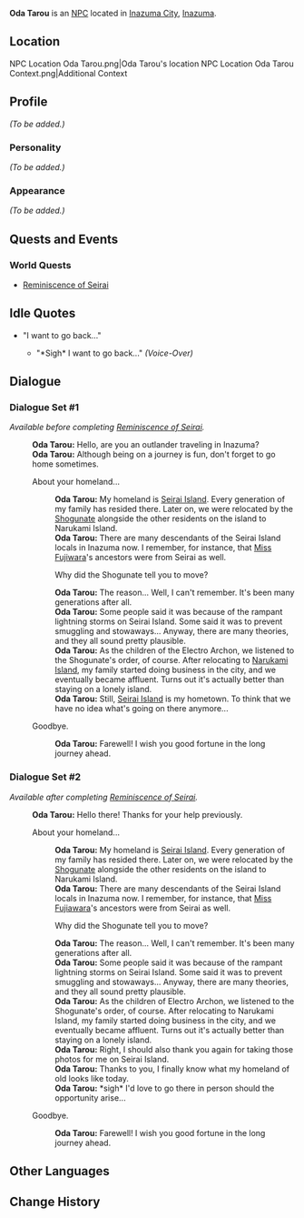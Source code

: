 {{Meta
<!-- REMOVE THIS TEMPLATE AFTER ADDING MISSING INFO -->
|missing_NPC_profile  = yes
}}
{{Character Infobox
|type             = NPC
|image            = NPC Oda Tarou.png
|region           = Inazuma
}}
'''Oda Tarou''' is an [[NPC]] located in [[Inazuma City]], [[Inazuma]].

==Location==
<gallery hideaddbutton="true" captionalign="center">
NPC Location Oda Tarou.png|Oda Tarou's location
NPC Location Oda Tarou Context.png|Additional Context
</gallery>

==Profile==
<!-- detailed story/lore information goes here -->
''(To be added.)''

===Personality===
''(To be added.)''

===Appearance===
''(To be added.)''

==Quests and Events==
===World Quests===
*[[Reminiscence of Seirai]]

==Idle Quotes==
*"I want to go back..."
**{{A|VO Oda Tarou 01.ogg}} "*Sigh* I want to go back..." ''(Voice-Over)''

==Dialogue==
===Dialogue Set #1===
''Available before completing [[Reminiscence of Seirai]].''
{{Dialogue start}}
:'''Oda Tarou:''' Hello, are you an outlander traveling in Inazuma?
:'''Oda Tarou:''' Although being on a journey is fun, don't forget to go home sometimes.
:{{DIcon}} About your homeland...
::'''Oda Tarou:''' My homeland is [[Seirai Island]]. Every generation of my family has resided there. Later on, we were relocated by the [[Shogunate]] alongside the other residents on the island to Narukami Island.
::'''Oda Tarou:''' There are many descendants of the Seirai Island locals in Inazuma now. I remember, for instance, that [[Fujiwara Toshiko|Miss Fujiwara]]'s ancestors were from Seirai as well.
::{{DIcon}} Why did the Shogunate tell you to move?
::'''Oda Tarou:''' The reason... Well, I can't remember. It's been many generations after all.
::'''Oda Tarou:''' Some people said it was because of the rampant lightning storms on Seirai Island. Some said it was to prevent smuggling and stowaways... Anyway, there are many theories, and they all sound pretty plausible.
::'''Oda Tarou:''' As the children of the Electro Archon, we listened to the Shogunate's order, of course. After relocating to [[Narukami Island]], my family started doing business in the city, and we eventually became affluent. Turns out it's actually better than staying on a lonely island.
::'''Oda Tarou:''' Still, [[Seirai Island]] is my hometown. To think that we have no idea what's going on there anymore...
:{{DIcon}} Goodbye.
::'''Oda Tarou:''' Farewell! I wish you good fortune in the long journey ahead.
{{Dialogue end}}

===Dialogue Set #2===
''Available after completing [[Reminiscence of Seirai]].''
{{Dialogue start}}
:'''Oda Tarou:''' Hello there! Thanks for your help previously.
:{{DIcon}} About your homeland...
::'''Oda Tarou:''' My homeland is [[Seirai Island]]. Every generation of my family has resided there. Later on, we were relocated by the [[Shogunate]] alongside the other residents on the island to Narukami Island.
::'''Oda Tarou:''' There are many descendants of the Seirai Island locals in Inazuma now. I remember, for instance, that [[Fujiwara Toshiko|Miss Fujiawara]]'s {{sic}} ancestors were from Seirai as well.
::{{DIcon}} Why did the Shogunate tell you to move?
::'''Oda Tarou:''' The reason... Well, I can't remember. It's been many generations after all.
::'''Oda Tarou:''' Some people said it was because of the rampant lightning storms on Seirai Island. Some said it was to prevent smuggling and stowaways... Anyway, there are many theories, and they all sound pretty plausible.
::'''Oda Tarou:''' As the children of Electro Archon, we listened to the Shogunate's order, of course. After relocating to Narukami Island, my family started doing business in the city, and we eventually became affluent. Turns out it's actually better than staying on a lonely island.
::'''Oda Tarou:''' Right, I should also thank you again for taking those photos for me on Seirai Island.
::'''Oda Tarou:''' Thanks to you, I finally know what my homeland of old looks like today.
::'''Oda Tarou:''' *sigh* I'd love to go there in person should the opportunity arise...
:{{DIcon}} Goodbye.
::'''Oda Tarou:''' Farewell! I wish you good fortune in the long journey ahead.
{{Dialogue end}}

==Other Languages==
{{Other Languages|default_hidden = 1
|en      = Oda Tarou
|zhs     = 太田太郎
|zhs_rm  = Tàitián Tàiláng
|zht     = 太田太郎
|zht_rm  = Tàitián Tàiláng
|ja      = 太田太郎
|ja_rm   = Oda Tarou
|ko      = 오다 타로
|ko_rm   = Oda Taro
|es      = Oda Tarou
|fr      = Oda Tarou
|ru      = Ода Таро
|th      = Oda Tarou
|vi      = Oda Tarou
|de      = Oda Tarou
|id      = Oda Tarou
|pt      = Oda Tarou
}}

==Change History==
{{Change History|2.0}}
<!--
==References==
{{Reflist}}-->